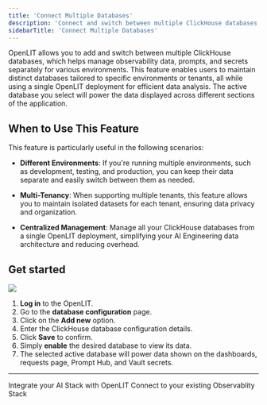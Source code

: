 ```yaml
---
title: 'Connect Multiple Databases'
description: 'Connect and switch between multiple ClickHouse databases in OpenLIT'
sidebarTitle: 'Connect Multiple Databases'
---
```


OpenLIT allows you to add and switch between multiple ClickHouse databases, which helps manage observability data, prompts, and secrets separately for various environments. This feature enables users to maintain distinct databases tailored to specific environments or tenants, all while using a single OpenLIT deployment for efficient data analysis. The active database you select will power the data displayed across different sections of the application.
## When to Use This Feature

This feature is particularly useful in the following scenarios:

- **Different Environments**: If you're running multiple environments, such as development, testing, and production, you can keep their data separate and easily switch between them as needed.

- **Multi-Tenancy**: When supporting multiple tenants, this feature allows you to maintain isolated datasets for each tenant, ensuring data privacy and organization.

- **Centralized Management**: Manage all your ClickHouse databases from a single OpenLIT deployment, simplifying your AI Engineering data architecture and reducing overhead.

## Get started

<Frame>
  <img src="/images/multiple-db.png" />
</Frame>

1. **Log in** to the OpenLIT.
2. Go to the **database configuration** page.
3. Click on the **Add new** option.
4. Enter the ClickHouse database configuration details.
5. Click **Save** to confirm.
6. Simply **enable** the desired database to view its data. 
7. The selected active database will power data shown on the dashboards, requests page, Prompt Hub, and Vault secrets.

---

<CardGroup cols={2}>
<Card title="Integrations" href="/latest/sdk/integrations/introduction" icon='circle-nodes'>
Integrate your AI Stack with OpenLIT 
</Card>
<Card title="Connections" href="/latest/sdk/destinations/intro" icon='link'>
Connect to your existing Observablity Stack
</Card>
</CardGroup>
